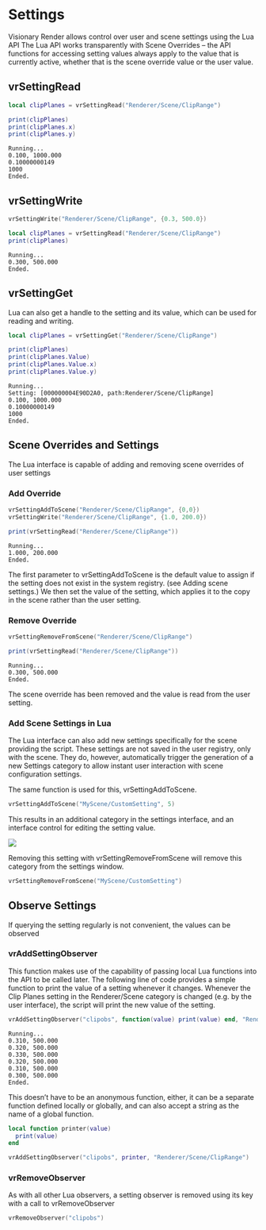 
# Settings

Visionary Render allows control over user and scene settings using the Lua API
The Lua API works transparently with Scene Overrides – the API functions for accessing setting values always apply to the value that is currently active, whether that is the scene override value or the user value.

## vrSettingRead

<Tabs>
<TabItem value="script" label="Script">

```lua
local clipPlanes = vrSettingRead("Renderer/Scene/ClipRange")

print(clipPlanes)
print(clipPlanes.x)
print(clipPlanes.y)
```

</TabItem>
<TabItem value="output" label="Output">

```
Running...
0.100, 1000.000
0.10000000149
1000
Ended.
```

</TabItem>
</Tabs>

## vrSettingWrite

<Tabs>
<TabItem value="script" label="Script">

```lua
vrSettingWrite("Renderer/Scene/ClipRange", {0.3, 500.0})

local clipPlanes = vrSettingRead("Renderer/Scene/ClipRange")
print(clipPlanes)
```

</TabItem>
<TabItem value="output" label="Output">

```
Running...
0.300, 500.000
Ended.
```

</TabItem>
</Tabs>

## vrSettingGet

Lua can also get a handle to the setting and its value, which can be used for reading and writing. 

<Tabs>
<TabItem value="script" label="Script">

```lua
local clipPlanes = vrSettingGet("Renderer/Scene/ClipRange")

print(clipPlanes)
print(clipPlanes.Value)
print(clipPlanes.Value.x)
print(clipPlanes.Value.y)
```

</TabItem>
<TabItem value="output" label="Output">

```
Running...
Setting: [000000004E90D2A0, path:Renderer/Scene/ClipRange]
0.100, 1000.000
0.10000000149
1000
Ended.
```

</TabItem>
</Tabs>

## Scene Overrides and Settings

The Lua interface is capable of adding and removing scene overrides of user settings

### Add Override

<Tabs>
<TabItem value="script" label="Script">

```lua
vrSettingAddToScene("Renderer/Scene/ClipRange", {0,0})
vrSettingWrite("Renderer/Scene/ClipRange", {1.0, 200.0})

print(vrSettingRead("Renderer/Scene/ClipRange"))
```

</TabItem>
<TabItem value="output" label="Output">

```
Running...
1.000, 200.000
Ended.
```

</TabItem>
</Tabs>

The first parameter to vrSettingAddToScene is the default value to assign if the setting does not exist in the system registry. (see Adding scene settings.) We then set the value of the setting, which applies it to the copy in the scene rather than the user setting.

### Remove Override

<Tabs>
<TabItem value="script" label="Script">

```lua
vrSettingRemoveFromScene("Renderer/Scene/ClipRange")

print(vrSettingRead("Renderer/Scene/ClipRange"))
```

</TabItem>
<TabItem value="output" label="Output">

```
Running...
0.300, 500.000
Ended.
```

</TabItem>
</Tabs>

The scene override has been removed and the value is read from the user setting.

### Add Scene Settings in Lua

The Lua interface can also add new settings specifically for the scene providing the script. These settings are not saved in the user registry, only with the scene. They do, however, automatically trigger the generation of a new Settings category to allow instant user interaction with scene configuration settings.

The same function is used for this, vrSettingAddToScene. 

```lua
vrSettingAddToScene("MyScene/CustomSetting", 5)
```

This results in an additional category in the settings interface, and an interface control for editing the setting value.

![](/img/visren/prog-guide/custom-scene-setting.png)

Removing this setting with vrSettingRemoveFromScene will remove this category from the settings window.

```lua
vrSettingRemoveFromScene("MyScene/CustomSetting")
```

## Observe Settings

If querying the setting regularly is not convenient, the values can be observed

### vrAddSettingObserver

This function makes use of the capability of passing local Lua functions into the API to be called later. The following line of code provides a simple function to print the value of a setting whenever it changes. Whenever the Clip Planes setting in the Renderer/Scene category is changed (e.g. by the user interface), the script will print the new value of the setting.

<Tabs>
<TabItem value="script" label="Script">

```lua
vrAddSettingObserver("clipobs", function(value) print(value) end, "Renderer/Scene/ClipRange")
```

</TabItem>
<TabItem value="output" label="Output">

```
Running...
0.310, 500.000
0.320, 500.000
0.330, 500.000
0.320, 500.000
0.310, 500.000
0.300, 500.000
Ended.
```

</TabItem>
</Tabs>

This doesn’t have to be an anonymous function, either, it can be a separate function defined locally or globally, and can also accept a string as the name of a global function.

```lua
local function printer(value) 
  print(value) 
end

vrAddSettingObserver("clipobs", printer, "Renderer/Scene/ClipRange")
```

### vrRemoveObserver

As with all other Lua observers, a setting observer is removed using its key with a call to vrRemoveObserver

```lua
vrRemoveObserver("clipobs")
```
